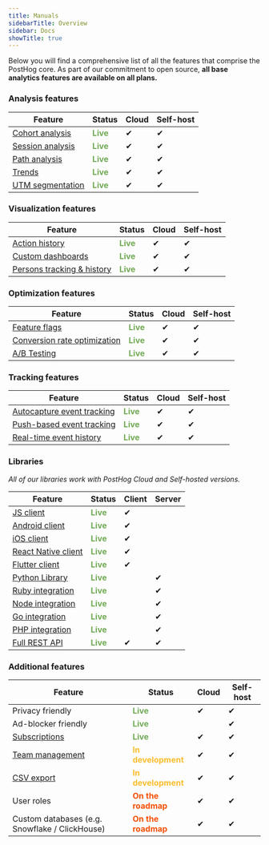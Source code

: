 ```yaml
---
title: Manuals
sidebarTitle: Overview
sidebar: Docs
showTitle: true
---
```


Below you will find a comprehensive list of all the features that comprise the PostHog core. As part of our commitment to open source, **all base analytics features are available on all plans.**

### Analysis features

| Feature                                                | Status                                       | Cloud | Self-host |
| ------------------------------------------------------ | -------------------------------------------- | ----- | --------- |
| [Cohort analysis](/docs/user-guides/cohorts)           | <span style="color: #71AA55">**Live**</span> | ✔     | ✔         |
| [Session analysis](/docs/user-guides/sessions)         | <span style="color: #71AA55">**Live**</span> | ✔     | ✔         |
| [Path analysis](/docs/user-guides/paths)               | <span style="color: #71AA55">**Live**</span> | ✔     | ✔         |
| [Trends](/docs/user-guides/trends)                     | <span style="color: #71AA55">**Live**</span> | ✔     | ✔         |
| [UTM segmentation](/docs/user-guides/utm-segmentation) | <span style="color: #71AA55">**Live**</span> | ✔     | ✔         |

### Visualization features

| Feature                                                 | Status                                       | Cloud | Self-host |
| ------------------------------------------------------- | -------------------------------------------- | ----- | --------- |
| [Action history](/docs/user-guides/actions)             | <span style="color: #71AA55">**Live**</span> | ✔     | ✔         |
| [Custom dashboards](/docs/user-guides/dashboards)       | <span style="color: #71AA55">**Live**</span> | ✔     | ✔         |
| [Persons tracking & history](/docs/user-guides/persons) | <span style="color: #71AA55">**Live**</span> | ✔     | ✔         |

### Optimization features

| Feature                                                      | Status                                       | Cloud | Self-host |
| ------------------------------------------------------------ | -------------------------------------------- | ----- | --------- |
| [Feature flags](/docs/user-guides/feature-flags)             | <span style="color: #71AA55">**Live**</span> | ✔     | ✔         |
| [Conversion rate optimization](/docs/user-guides/funnels)    | <span style="color: #71AA55">**Live**</span> | ✔     | ✔         |
| [A/B Testing](https://github.com/PostHog/posthog/issues/182) | <span style="color: #71AA55">**Live**</span> | ✔     | ✔         |

### Tracking features

| Feature                                                                           | Status                                       | Cloud | Self-host |
| --------------------------------------------------------------------------------- | -------------------------------------------- | ----- | --------- |
| [Autocapture event tracking](/docs/user-guides/events#autocapture-event-tracking) | <span style="color: #71AA55">**Live**</span> | ✔     | ✔         |
| [Push-based event tracking](/docs/user-guides/events#push-based-event-tracking)   | <span style="color: #71AA55">**Live**</span> | ✔     | ✔         |
| [Real-time event history](/docs/user-guides/events#live-events)                   | <span style="color: #71AA55">**Live**</span> | ✔     | ✔         |

### Libraries

_All of our libraries work with PostHog Cloud and Self-hosted versions._

| Feature                                                    | Status                                       | Client | Server |
| ---------------------------------------------------------- | -------------------------------------------- | ------ | ------ |
| [JS client](/docs/integrate/client/js)                     | <span style="color: #71AA55">**Live**</span> | ✔      |        |
| [Android client](/docs/integrate/client/android)           | <span style="color: #71AA55">**Live**</span> | ✔      |        |
| [iOS client](/docs/integrate/client/ios)                   | <span style="color: #71AA55">**Live**</span> | ✔      |        |
| [React Native client](/docs/integrate/client/react-native) | <span style="color: #71AA55">**Live**</span> | ✔      |        |
| [Flutter client](/docs/integrate/client/flutter)           | <span style="color: #71AA55">**Live**</span> | ✔      |        |
| [Python Library](/docs/integrate/server/python)            | <span style="color: #71AA55">**Live**</span> |        | ✔      |
| [Ruby integration](/docs/integrate/server/ruby)            | <span style="color: #71AA55">**Live**</span> |        | ✔      |
| [Node integration](/docs/integrate/server/node)            | <span style="color: #71AA55">**Live**</span> |        | ✔      |
| [Go integration](/docs/integrate/server/go)                | <span style="color: #71AA55">**Live**</span> |        | ✔      |
| [PHP integration](/docs/integrate/server/php)              | <span style="color: #71AA55">**Live**</span> |        | ✔      |
| [Full REST API](/docs/api/overview)                        | <span style="color: #71AA55">**Live**</span> | ✔      | ✔      |

### Additional features

| Feature                                                          | Status                                                 | Cloud | Self-host |
| ---------------------------------------------------------------- | ------------------------------------------------------ | ----- | --------- |
| Privacy friendly                                                 | <span style="color: #71AA55">**Live**</span>           | ✔     | ✔         |
| Ad-blocker friendly                                              | <span style="color: #71AA55">**Live**</span>           |       | ✔         |
| [Subscriptions](/docs/user-guides/subscriptions)                 | <span style="color: #71AA55">**Live**</span>           | ✔     | ✔         |
| [Team management](https://github.com/PostHog/posthog/issues/260) | <span style="color: #F9BD2B">**In development**</span> | ✔     | ✔         |
| [CSV export](https://github.com/PostHog/posthog/issues/724)      | <span style="color: #F9BD2B">**In development**</span> | ✔     | ✔         |
| User roles                                                       | <span style="color: #F54E00">**On the roadmap**</span> | ✔     | ✔         |
| Custom databases (e.g. Snowflake / ClickHouse)                   | <span style="color: #F54E00">**On the roadmap**</span> | ✔     | ✔         |

